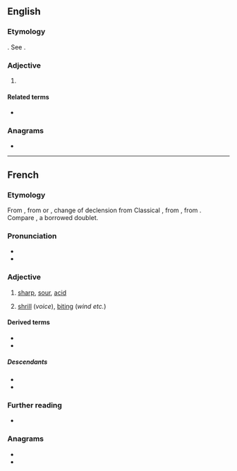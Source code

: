 ==English==

===Etymology===
{{etyl|fr|en}}. See {{m|en|eager}}.

===Adjective===
{{en-adj}}

# {{lb|en|obsolete}} {{alternative spelling of|en|eager||sour}}

====Related terms====
* {{l|en|vinegar}}

===Anagrams===
* {{anagrams|en|a=aegir|Aegir|Argie|Gaier|aegir|aiger}}

----

==French==

===Etymology===
From {{inh|fr|fro|-}}, from {{inh|fr|VL.|*acrus}} or {{m|la||*acrum}}, change of declension from Classical {{inh|fr|la|acer|acer, acrem}}, from {{inh|fr|itc-pro|*akris}}, from {{der|fr|ine-pro|*h₂ḱrós||sharp}}. Compare {{doublet|fr|âcre|notext=1}}, a borrowed doublet.

===Pronunciation===
* {{fr-IPA}}
* {{audio|fr|Fr-aigre.ogg|Audio}}

===Adjective===
{{fr-adj}}

# [[sharp]], [[sour]], [[acid]]
#: {{syn|fr|acide}}
#: {{ux|fr|cerises '''aigres'''|sour cherries}}
# [[shrill]] (''voice''), [[biting]] (''wind etc.'')
#: {{ux|fr|la voix '''aigre''' des cornemuses|the shrill voice of the bagpipes}}

====Derived terms====
* {{l|fr|aigreur}}
* {{l|fr|aigrir}}

=====Descendants=====
* {{desc|en|eager}}
* {{desctree|fro|vinaigre}}

===Further reading===
* {{R:TLFi}}

===Anagrams===
* {{l|fr|gérai}}
* {{l|fr|réagi}}